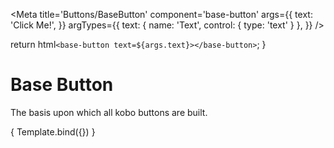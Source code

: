 
<Meta
  title='Buttons/BaseButton'
  component='base-button'
  args={{
    text: 'Click Me!',
  }}
  argTypes={{
    text: { 
      name: 'Text',
      control: { type: 'text' } 
    },
  }}
/>

  return html`
    <base-button text=${args.text}></base-button>
  `;
}

# Base Button

The basis upon which all kobo buttons are built.

<Canvas>
  <Story name='BaseButton'>
    { Template.bind({}) }
  </Story>
</Canvas>

<ArgsTable of='base-button' />
